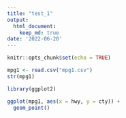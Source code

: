 ```yaml
---
title: "test_1"
output:
  html_document:
    keep_md: true
date: '2022-06-20'
---
```


```r
knitr::opts_chunk$set(echo = TRUE)
```

```r
mpg1 <- read.csv("mpg1.csv")
str(mpg1)
```

```r
library(ggplot2)

ggplot(mpg1, aes(x = hwy, y = cty)) +
  geom_point()
```

